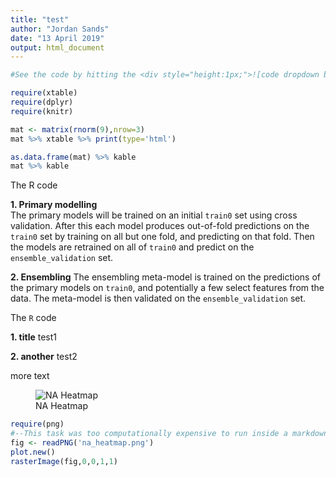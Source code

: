 ```yaml
---
title: "test"
author: "Jordan Sands"
date: "13 April 2019"
output: html_document
---
```


```r
#See the code by hitting the <div style="height:1px;">![code dropdown button](code_pic.png)button </div>
```


```r
require(xtable)
require(dplyr)
require(knitr)

mat <- matrix(rnorm(9),nrow=3)
mat %>% xtable %>% print(type='html')

as.data.frame(mat) %>% kable
mat %>% kable

```

The R code


**1. Primary modelling**<br>
    The primary models will be trained on an initial `train0` set using cross 
    validation. After this each model produces out-of-fold predictions on the 
    `train0` set by training on all but one fold, and predicting on that fold. Then
    the models are retrained on all of `train0` and predict on the 
    `ensemble_validation` set.

**2. Ensembling**
    The ensembling meta-model is trained on the predictions of the primary
    models on `train0`, and potentially a few select features from the data. The
    meta-model is then validated on the `ensemble_validation` set.

The `R` code

**1. title**
    test1

**2. another**
    test2

more text

![NA Heatmap](./na_heatmap.png)

```r
require(png)
#--This task was too computationally expensive to run inside a markdown doc-----
fig <- readPNG('na_heatmap.png')
plot.new()
rasterImage(fig,0,0,1,1)
```